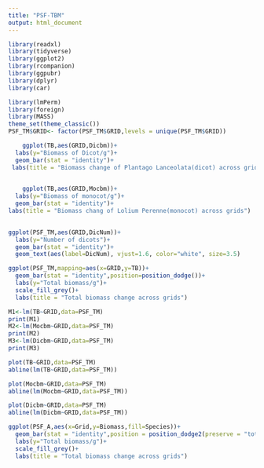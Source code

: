 ```yaml
---
title: "PSF-TBM"
output: html_document
---
```


```r
library(readxl)
library(tidyverse)
library(ggplot2)
library(rcompanion) 
library(ggpubr)
library(dplyr)
library(car)

library(lmPerm)
library(foreign)
library(MASS)
theme_set(theme_classic())
PSF_TM$GRID<- factor(PSF_TM$GRID,levels = unique(PSF_TM$GRID))
```


```r
    ggplot(TB,aes(GRID,Dicbm))+
  labs(y="Biomass of Dicot/g")+
  geom_bar(stat = "identity")+
 labs(title = "Biomass change of Plantago Lanceolata(dicot) across grids")
  
```



```r
    ggplot(TB,aes(GRID,Mocbm))+
  labs(y="Biomass of monocot/g")+
  geom_bar(stat = "identity")+
labs(title = "Biomass chang of Lolium Perenne(monocot) across grids")
  
```




```r
ggplot(PSF_TM,aes(GRID,DicNum))+
  labs(y="Number of dicots")+
  geom_bar(stat = "identity")+
  geom_text(aes(label=DicNum), vjust=1.6, color="white", size=3.5)
```



```r
ggplot(PSF_TM,mapping=aes(x=GRID,y=TB))+
  geom_bar(stat = "identity",position=position_dodge())+
  labs(y="Total biomass/g")+
  scale_fill_grey()+
  labs(title = "Total biomass change across grids")

```





```r

M1<-lm(TB~GRID,data=PSF_TM)
print(M1)
M2<-lm(Mocbm~GRID,data=PSF_TM)
print(M2)
M3<-lm(Dicbm~GRID,data=PSF_TM)
print(M3)
```


```r
plot(TB~GRID,data=PSF_TM)
abline(lm(TB~GRID,data=PSF_TM))
```




```r
plot(Mocbm~GRID,data=PSF_TM)
abline(lm(Mocbm~GRID,data=PSF_TM))
```

```r
plot(Dicbm~GRID,data=PSF_TM)
abline(lm(Dicbm~GRID,data=PSF_TM))
```

```r
ggplot(PSF_A,aes(x=Grid,y=Biomass,fill=Species))+
  geom_bar(stat = "identity",position = position_dodge2(preserve = "total"))+
  labs(y="Total biomass/g")+
  scale_fill_grey()+
  labs(title = "Total biomass change across grids")

```


